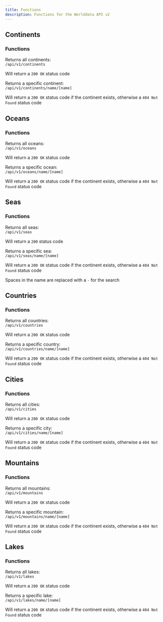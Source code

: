 ```yaml
---
title: Functions
description: Functions for the Worlddata API v2
---
```



## Continents

### Functions

Returns all continents: <br/>
`/api/v1/continents`

Will return a `200 OK` status code

Returns a specific continent: <br/>
`/api/v1/continents/name/[name]`

Will return a `200 OK` status code if the continent exists, otherwise a `404 Not Found` status code

## Oceans

### Functions

Returns all oceans: <br/>
`/api/v1/oceans`

Will return a `200 OK` status code

Returns a specific ocean: <br/>
`/api/v1/oceans/name/[name]`

Will return a `200 OK` status code if the continent exists, otherwise a `404 Not Found` status code

## Seas

### Functions

Returns all seas: <br/>
`/api/v1/seas`

Will return a `200` status code

Returns a specific sea: <br/>
`/api/v1/seas/name/[name]`

Will return a `200 OK` status code if the continent exists, otherwise a `404 Not Found` status code

<Callout> Spaces in the name are replaced with a `-` for the search</Callout>

## Countries

### Functions

Returns all countries: <br/>
`/api/v1/countries`

Will return a `200 OK` status code

Returns a specific country: <br/>
`/api/v1/countries/name/[name]`

Will return a `200 OK` status code if the continent exists, otherwise a `404 Not Found` status code

## Cities

### Functions

Returns all cities: <br/>
`/api/v1/cities`

Will return a `200 OK` status code

Returns a specific city: <br/>
`/api/v1/cities/name/[name]`

Will return a `200 OK` status code if the continent exists, otherwise a `404 Not Found` status code

## Mountains

### Functions

Returns all mountains: <br/>
`/api/v1/mountains`

Will return a `200 OK` status code

Returns a specific mountain: <br/>
`/api/v1/mountains/name/[name]`

Will return a `200 OK` status code if the continent exists, otherwise a `404 Not Found` status code

## Lakes

### Functions

Returns all lakes: <br/>
`/api/v1/lakes`

Will return a `200 OK` status code

Returns a specific lake: <br/>
`/api/v1/lakes/name/[name]`

Will return a `200 OK` status code if the continent exists, otherwise a `404 Not Found` status code
